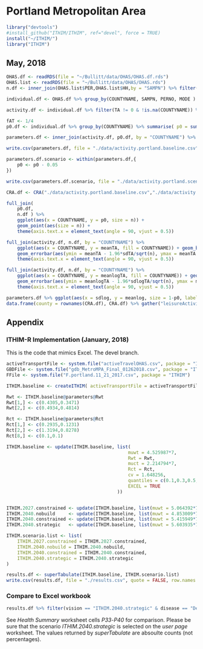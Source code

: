 # Portland Metropolitan Area


```{r, libs, echo = TRUE, warning = FALSE}
library("devtools")
#install_github("ITHIM/ITHIM", ref="devel", force = TRUE)
install("~/ITHIM/")
library("ITHIM")
```

## May, 2018

```{r TA, echo = TRUE}
OHAS.df <- readRDS(file = "~/Bullitt/data/OHAS/OHAS.df.rds")
OHAS.list <- readRDS(file = "~/Bullitt/data/OHAS/OHAS.rds")
n.df <- inner_join(OHAS.list$PER,OHAS.list$HH,by = "SAMPN") %>% filter(!is.na(COUNTYNAME)) %>% select(SAMPN, COUNTYNAME) %>% group_by(COUNTYNAME) %>% summarise(n = n())

individual.df <- OHAS.df %>% group_by(COUNTYNAME, SAMPN, PERNO, MODE ) %>% select(COUNTYNAME, SAMPN, PERNO, PNAME, MODE, TRPDUR) %>% summarise(T = sum(TRPDUR)) %>% ungroup() %>% spread(MODE, T, fill = 0)%>% mutate(TA = 7*(3*walk/60 + 6*cycle/60))

activity.df <- individual.df %>% filter(TA != 0 & !is.na(COUNTYNAME)) %>% group_by(COUNTYNAME) %>% summarise(meanTA = mean(TA), sdTA = sd(TA), meanlogTA = mean(log(TA)), sdlogTA = sd(log(TA)))

fAT <- 1/4
p0.df <- individual.df %>% group_by(COUNTYNAME) %>% summarise( p0 = sum(TA == 0, na.rm = TRUE)/sum(!is.na(TA)) ) %>% mutate(p0.adj = p0*fAT)

parameters.df <- inner_join(activity.df, p0.df, by = "COUNTYNAME") %>% select(group = COUNTYNAME, p0 = p0.adj, meanlog = meanlogTA, sdlog = sdlogTA)

write.csv(parameters.df, file = "./data/activity.portland.baseline.csv", quote = FALSE, row.names = FALSE)

parameters.df.scenario <- within(parameters.df,{
    p0 <- p0 - 0.05
})

write.csv(parameters.df.scenario, file = "./data/activity.portland.scenario.csv", quote = FALSE, row.names = FALSE)

CRA.df <- CRA("./data/activity.portland.baseline.csv","./data/activity.portland.scenario.csv")

```

```{r fig1, echo = TRUE}
full_join(
    p0.df,
    n.df ) %>%
    ggplot(aes(x = COUNTYNAME, y = p0, size = n)) +
    geom_point(aes(size = n)) +
    theme(axis.text.x = element_text(angle = 90, vjust = 0.5))
```

```{r fig2, echo = TRUE}
full_join(activity.df, n.df, by = "COUNTYNAME") %>%
    ggplot(aes(x = COUNTYNAME, y = meanTA, fill = COUNTYNAME)) + geom_bar(stat = "identity") +
    geom_errorbar(aes(ymin = meanTA - 1.96*sdTA/sqrt(n), ymax = meanTA + 1.96*sdTA/sqrt(n))) +
    theme(axis.text.x = element_text(angle = 90, vjust = 0.5))
```

```{r fig3, echo = TRUE}
full_join(activity.df, n.df, by = "COUNTYNAME") %>%
    ggplot(aes(x = COUNTYNAME, y = meanlogTA, fill = COUNTYNAME)) + geom_bar(stat = "identity") +
    geom_errorbar(aes(ymin = meanlogTA - 1.96*sdlogTA/sqrt(n), ymax = meanlogTA + 1.96*sdlogTA/sqrt(n))) +
    theme(axis.text.x = element_text(angle = 90, vjust = 0.5))

```
```{r fig4, echo = TRUE, fig.width = 12}
parameters.df %>% ggplot(aes(x = sdlog, y = meanlog, size = 1-p0, label = group)) + geom_point()  + geom_text(aes(label = group), hjust=0, vjust=0)
data.frame(county = rownames(CRA.df), CRA.df) %>% gather("leisureActivity", "level", 2:4) %>% ggplot(aes(x = county, y = -level, fill = leisureActivity)) + geom_bar(stat = "identity", position = "dodge")
```

## Appendix
### ITHIM-R Implementation (January, 2018)
This is the code that mimics Excel.  The devel branch.
```{r, files, echo = TRUE, eval = FALSE}
activeTransportFile <- system.file("activeTravelOHAS.csv", package = "ITHIM")
GBDFile <- system.file("gdb_MetroMPA_Final_01262018.csv", package = "ITHIM")
FFile <- system.file("F.portland.11_21_2017.csv", package = "ITHIM")

ITHIM.baseline <- createITHIM( activeTransportFile = activeTransportFile, GBDFile = GBDFile, FFile = FFile)

Rwt <- ITHIM.baseline@parameters@Rwt
Rwt[1,] <- c(0.4305,0.3471)
Rwt[2,] <- c(0.4934,0.4814)

Rct <- ITHIM.baseline@parameters@Rct
Rct[1,] <- c(0.2935,0.1231)
Rct[2,] <- c(1.3194,0.8278)
Rct[8,] <- c(0.1,0.1)

ITHIM.baseline <- update(ITHIM.baseline, list(
                                             muwt = 4.525987*7,
                                             Rwt = Rwt,
                                             muct = 2.214794*7,
                                             Rct = Rct,
                                             cv = 1.648256,
                                             quantiles = c(0.1,0.3,0.5,0.7,0.9),
                                             EXCEL = TRUE
                                         ))


ITHIM.2027.constrained <- update(ITHIM.baseline, list(muwt = 5.064392*7, muct = 2.522432*7, cv = 1.639119))
ITHIM.2040.nobuild     <- update(ITHIM.baseline, list(muwt = 4.853009*7, muct = 2.657815*7, cv = 1.639940))
ITHIM.2040.constrained <- update(ITHIM.baseline, list(muwt = 5.415949*7, muct = 2.838158*7, cv = 1.631912))
ITHIM.2040.strategic   <- update(ITHIM.baseline, list(muwt = 5.603935*7, muct = 2.794518*7, cv = 1.630353))

ITHIM.scenario.list <- list(
    ITHIM.2027.constrained = ITHIM.2027.constrained,
    ITHIM.2040.nobuild = ITHIM.2040.nobuild,
    ITHIM.2040.constrained = ITHIM.2040.constrained,
    ITHIM.2040.strategic = ITHIM.2040.strategic
)

results.df <- superTabulate(ITHIM.baseline, ITHIM.scenario.list)
write.csv(results.df, file = "./results.csv", quote = FALSE, row.names = FALSE)
```

### Compare to Excel workbook

```{r results, echo = TRUE, eval = FALSE}
results.df %>% filter(vision == "ITHIM.2040.strategic" & disease == "Dementia" & burdenType == "daly" & sex == "F")
```

See _Health Summary_ worksheet cells _P33_-_P40_ for comparison.
Please be sure that the scenario _ITHIM.2040.strategic_ is selected on
the _user page_ worksheet.  The values returned by _superTabulate_ are
absoulte counts (not percentages).

